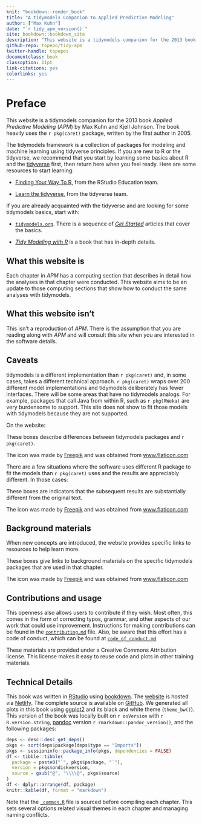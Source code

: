```yaml
---
knit: "bookdown::render_book"
title: "A tidymodels Companion to Applied Predictive Modeling"
author: ["Max Kuhn"]
date: "`r tidy_apm_version()`"
site: bookdown::bookdown_site
description: "This website is a tidymodels companion for the 2013 book Applied Predictive Modeling by Max Kuhn and Kjell Johnson."
github-repo: topepo/tidy-apm
twitter-handle: topepos
documentclass: book
classoption: 11pt
link-citations: yes
colorlinks: yes
---
```


# Preface {-} 

This website is a tidymodels companion for the 2013 book _Applied Predictive Modeling_ (_APM_) by Max Kuhn and Kjell Johnson. The book heavily uses the `r pkg(caret)` package, written by the first author in 2005. 

The tidymodels framework is a collection of packages for modeling and machine learning using tidyverse principles. If you are new to R or the tidyverse, we recommend that you start by learning some basics about R and the [tidyverse](https://www.tidyverse.org/) first, then return here when you feel ready. Here are some resources to start learning:

* [Finding Your Way To R](https://education.rstudio.com/learn/), from the RStudio Education team.

* [Learn the tidyverse](https://www.tidyverse.org/learn/), from the tidyverse team.

If you are already acquainted with the tidyverse and are looking for some tidymodels basics, start with: 

* [`tidymodels.org`](https://www.tidymodels.org/). There is a sequence of [_Get Started_](https://www.tidymodels.org/start/) articles that cover the basics. 

* [_Tidy Modeling with R_](https://tmwr.org) is a book that has in-depth details. 


## What this website is {-}

Each chapter in _APM_ has a computing section that describes in detail how the analyses in that chapter were conducted. This website aims to be an update to those computing sections that show how to conduct the same analyses with tidymodels. 

## What this website isn't {-}

This isn't a reproduction of _APM_. There is the assumption that you are reading along with _APM_ and will consult this site when you are interested in the software details. 

## Caveats {-}

tidymodels is a different implementation than `r pkg(caret)` and, in some cases, takes a different technical approach. `r pkg(caret)` wraps over 200 different model implementations and tidymodels deliberately has fewer interfaces. There will be some areas that have no tidymodels analogs. For example, packages that call Java from within R, such as `r pkg(RWeka)` are very burdensome to support. This site does not show to fit those models with tidymodels because they are not supported. 

On the website: 

:::rmdcarrot
These boxes describe differences between tidymodels packages and `r pkg(caret)`. 

The icon was made by <a href="https://www.flaticon.com/authors/freepik" title="Freepik">Freepik</a> and was obtained from <a href="https://www.flaticon.com/free-icon/open-book_167755?term=book&page=1&position=27" title="Flaticon"> www.flaticon.com</a>
:::

There are a few situations where the software uses different R package to fit the models than `r pkg(caret)` uses and the results are appreciably different. In those cases: 

:::rmdnotequal
These boxes are indicators that the subsequent results are substantially different from the original text. 

The icon was made by <a href="https://www.flaticon.com/authors/freepik" title="Freepik">Freepik</a> and was obtained from <a href="https://www.flaticon.com/free-icon/not-equal_3486428" title="Flaticon"> www.flaticon.com</a>
:::

## Background materials {-}

When new concepts are introduced, the website provides specific links to resources to help learn more. 

:::rmdrefs
These boxes give links to background materials on the specific tidymodels packages that are used in that chapter. 

The icon was made by <a href="https://www.flaticon.com/authors/freepik" title="Freepik">Freepik</a> and was obtained from <a href="https://www.flaticon.com/free-icon/carrot_2598586" title="Flaticon"> www.flaticon.com</a>
:::



## Contributions and usage {-}

This openness also allows users to contribute if they wish. Most often, this comes in the form of correcting typos, grammar, and other aspects of our work that could use improvement. Instructions for making contributions can be found in the [`contributing.md`](https://github.com/topepo/tidy-apm/blob/master/contributing.md) file. Also, be aware that this effort has a code of conduct, which can be found at [`code_of_conduct.md`](https://github.com/topepo/tidy-apm/blob/master/code_of_conduct.md). 

These materials are provided under a Creative Commons Attribution license. This license makes it easy to reuse code and plots in other training materials. 


## Technical Details {-}

This book was written in [RStudio](http://www.rstudio.com/ide/) using [bookdown](http://bookdown.org/). The [website](linkhere) is hosted via [Netlify](http://netlify.com/). The complete source is available on [GitHub](https://github.com/topepo/tidy-apm). We generated all plots in this book using [ggplot2](https://ggplot2.tidyverse.org/) and its black and white theme (`theme_bw()`). This version of the book was locally built on `r osVersion` with `r R.version.string`, [pandoc](https://pandoc.org/) version `r rmarkdown::pandoc_version()`, and the following packages:

```r
deps <- desc::desc_get_deps()
pkgs <- sort(deps$package[deps$type == "Imports"])
pkgs <- sessioninfo::package_info(pkgs, dependencies = FALSE)
df <- tibble::tibble(
  package = paste0("`", pkgs$package, "`"),
  version = pkgs$ondiskversion,
  source = gsub("@", "\\\\@", pkgs$source)
)
df <- dplyr::arrange(df, package)
knitr::kable(df, format = "markdown")
```

Note that the [`_common.R`](https://github.com/topepo/tidy-apm/blob/main/_common.R) file is sourced before compiling each chapter. This sets several options related visual themes in each chapter and managing naming conflicts. 

